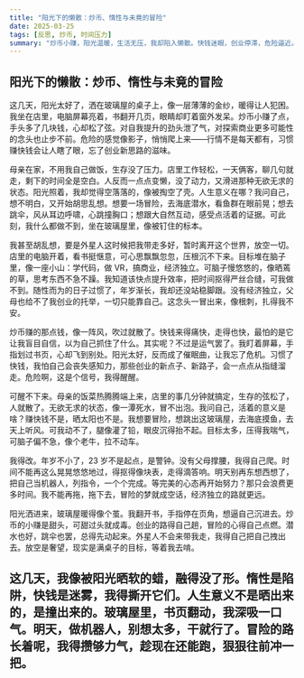 ```yaml
---
title: "阳光下的懒散：炒币、惰性与未竟的冒险"
date: 2025-03-25
tags: [反思, 炒币, 时间压力]
summary: "炒币小赚，阳光温暖，生活无压，我却陷入懒散。快钱迷眼，创业停滞，危险逼近。渴望潜水跳伞的冒险，却动弹不得。目标压身，时间紧迫，我得变机器人，明天开始干，别再浪费。"
---
```


## 阳光下的懒散：炒币、惰性与未竟的冒险

这几天，阳光太好了，洒在玻璃屋的桌子上，像一层薄薄的金纱，暖得让人犯困。我坐在店里，电脑屏幕亮着，书翻开几页，眼睛却盯着窗外发呆。炒币小赚了点，手头多了几块钱，心却松了弦。对自我提升的劲头泄了气，对探索商业更多可能性的念头也止步不前。危险的感觉像影子，悄悄爬上来——行情不是每天都有，习惯赚快钱会让人瞎了眼，忘了创业新思路的滋味。

母亲在家，不用我自己做饭，生存没了压力。店里工作轻松，一天俩客，聊几句就走，剩下的时间全是空白。人反而一点点变懒，没了动力，又滑进那种无欲无求的状态。阳光照着，我却觉得空落落的，像被掏空了壳。人生意义在哪？我问自己，想不明白，又开始胡思乱想。想要一场冒险，去海底潜水，看鱼群在眼前晃；想去跳伞，风从耳边呼啸，心跳撞胸口；想跟大自然互动，感受点活着的证据。可此刻，我什么都做不到，坐在玻璃屋里，像被钉住的标本。

我甚至胡乱想，要是外星人这时候把我带走多好，暂时离开这个世界，放空一切。店里的电脑开着，看书挺惬意，可心思飘飘忽忽，压根沉不下来。目标堆在脑子里，像一座小山：学代码，做 VR，搞商业，经济独立。可脑子慢悠悠的，像晒蔫的草，思考东西不急不躁。我知道该快点提升效率，把时间抠得严丝合缝，可我做不到。随性而为的日子过惯了，年岁渐长，我却还没站稳脚跟。没有经济独立，父母也给不了我创业的托举，一切只能靠自己。这念头一冒出来，像根刺，扎得我不安。

炒币赚的那点钱，像一阵风，吹过就散了。快钱来得痛快，走得也快，最怕的是它让我盲目自信，以为自己抓住了什么。其实呢？不过是运气罢了。我盯着屏幕，手指划过书页，心却飞到别处。阳光太好，反而成了催眠曲，让我忘了危机。习惯了快钱，我怕自己会丧失感知力，那些创业的新点子、新路子，会一点点从指缝溜走。危险啊，这是个信号，我得醒醒。

可醒不下来。母亲的饭菜热腾腾端上来，店里的事几分钟就搞定，生存的弦松了，人就散了。无欲无求的状态，像一潭死水，冒不出泡。我问自己，活着的意义是啥？赚快钱不是，晒太阳也不是。我想要冒险，想跳出这玻璃屋，去海底摸鱼，去天上听风。可我动不了，腿像灌了铅，眼皮沉得抬不起。目标太多，压得我喘气，可脑子偏不急，像个老牛，拉不动车。

我得改。年岁不小了，23 岁不是起点，是警钟。没有父母撑腰，我得自己爬。时间不能再这么晃晃悠悠地过，得抠得像块表，走得滴答响。明天别再东想西想了，把自己当机器人，列指令，一个个完成。等完美的心态再开始努力？那只会浪费更多时间。我不能再拖，拖下去，冒险的梦就成空话，经济独立的路就更远。

阳光洒进来，玻璃屋暖得像个茧。我翻开书，手指停在页角，想逼自己沉进去。炒币的小赚是甜头，可甜过头就成毒。创业的路得自己趟，冒险的心得自己点燃。潜水也好，跳伞也罢，总得先动起来。外星人不会来带我走，我得自己把自己拽出去。放空是奢望，现实是满桌子的目标，等着我去啃。

这几天，我像被阳光晒软的蜡，融得没了形。惰性是陷阱，快钱是迷雾，我得撕开它们。人生意义不是晒出来的，是撞出来的。玻璃屋里，书页翻动，我深吸一口气。明天，做机器人，别想太多，干就行了。冒险的路长着呢，我得攒够力气，趁现在还能跑，狠狠往前冲一把。
---
